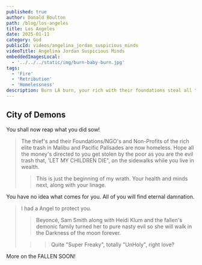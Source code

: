 ```yaml
---
published: true
author: Donald Boulton
path: /blog/los-angeles
title: Los Angeles
date: 2025-01-11
category: God
publicId: videos/angelina_jordan_suspicious_minds
videoTitle: Angelina Jordan Suspicious Minds
embeddedImagesLocal:
  - '../../../static/img/burn-baby-burn.jpg'
tags:
  - 'Fire'
  - 'Retribution'
  - 'Homelessness'
description: Burn LA burn, your rich with their foundations steal all the poor and HOMELESS Money. Retribution.
---
```



<GatsbyImage alt="Burn Baby Burn" image={getImage(props.localImages[0])} />

## City of Demons

You shall now reap what you did sow!

> The thief's and their Foundations/NGO's and Non-Profits of the rich elite trash in Malibu and Pacific Palisades are now homeless. Hope all the money's directed to you get stolen by the poor as you are the evil trash that, 'LET MY CHILDREN DIE", on the sidewalks while you live in wealth. 
>
> > This is just the beginning of my wrath. Your health and minds next, along with your linage.

You have no idea what comes for you. All of you will find eternal damnation.

> I had a Angel to protect you. 
>
> > Beyoncé, Sam Smith along with Heidi Klum and the fallen's demonic family turned her to pure nasty evil so she will walk in the Darkness of the moon forever.
>
> > > Quite "Super Freaky", totally "UnHoly", right love?

More on the FALLEN SOON!

